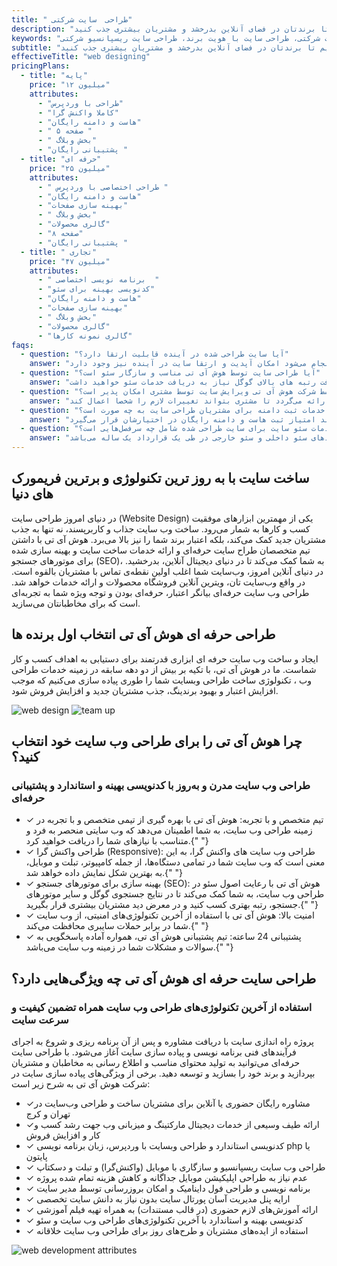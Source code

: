 ```yaml
---
title: " طراحی  سایت شرکتی"
description: "طراحی وب‌سایت شرکتی حرفه‌ای با تیم هوش آی تی. وب‌سایتی منحصربه‌فرد برای شرکت شما طراحی می‌کنیم تا برندتان در فضای آنلاین بدرخشد و مشتریان بیشتری جذب کنید."
keywords: "طراحی وب‌سایت شرکتی، طراحی سایت شرکت‌ها، طراحی وب‌سایت حرفه‌ای، طراحی سایت برای کسب‌وکارها، توسعه وب‌سایت شرکتی، طراحی سایت با هویت برند، طراحی سایت ریسپانسیو شرکتی"
subtitle: "وب‌سایتی منحصربه‌فرد برای شرکت شما طراحی می‌کنیم تا برندتان در فضای آنلاین بدرخشد و مشتریان بیشتری جذب کنید."
effectiveTitle: "web designing"
pricingPlans:
  - title: "پایه"
    price: "۱۲ میلیون"
    attributes:
      - "طراحی با وردپرس"
      - "کاملا واکنش گرا"
      - "هاست و دامنه رایگان"
      - " ۵ صفحه "
      - " بخش وبلاگ"
      - "پشتیبانی رایگان "
  - title: "حرفه ای"
    price: "۲۵ میلیون"
    attributes:
      - " طراحی اختصاصی با وردپرس "
      - "هاست و دامنه رایگان"
      - "بهینه سازی صفحات"
      - " بخش وبلاگ"
      - "گالری محصولات"
      - "۸ صفحه"
      - "پشتیبانی رایگان "
  - title: " تجاری"
    price: "۴۷ میلیون"
    attributes:
      - " برنامه نویسی اختصاصی  "
      - "کدنویسی بهینه برای سئو"
      - "هاست و دامنه رایگان"
      - "بهینه سازی صفحات"
      - " بخش وبلاگ"
      - "گالری محصولات"
      - "گالری نمونه کارها"
faqs:
  - question: "آیا سایت طراحی شده در آینده قابلیت ارتقا دارد؟"
    answer: "بله. با توجه به اینکه در شرکت هوش آی تی طراحی سایت به صورت داینامیک انجام می‌شود امکان آپدیت و ارتقا سایت در آینده نیز وجود دارد. "
  - question: "آیا طراحی سایت توسط هوش آی تی مناسب و سازگار سئو است؟"
    answer: "بله بطور کامل. تیم طراحی و توسعه هوش آی تی خدمات طراحی سایت را با استفاده از آخرین تکنولوژی کدنویسی و کاملا سئو محور انجام می‌دهند و البته برای دریافت رتبه های بالای گوگل نیاز به دریافت خدمات سئو خواهید داشت."
  - question: "آیا بعد از اتمام طراحی سایت توسط شرکت هوش آی تی ویرایش سایت توسط مشتری امکان پذیر است؟"
    answer: "بله. امکان ویرایش قسمت‌های مختلف سایت توسط مشتری وجود دارد. بدین منظور یک فیلم آموزشی برای مشتریان سایت اختصاصی، توسط شرکت هوش آی تی تهیه و ارائه می‌گردد تا مشتری بتواند تغییرات لازم را شخصا اعمال کند."
  - question: "ارائه خدمات ثبت دامنه برای مشتریان طراحی سایت به چه صورت است؟"
    answer: "برای مشتریانی که قرارداد طراحی سایت اختصاصی منعقد می‌کنند امتیاز ثبت هاست و دامنه رایگان در اختیارشان قرار می‌گیرد."
  - question: "خدمات سئو سایت برای سایت طراحی شده شامل چه سرفصل‌هایی است؟"
    answer: "مشاوره و آنالیز سئو سایت که توسط شرکت هوش آی تی ارائه می‌گردد شامل گزارش تحلیل سئو و انجام فرآیندهای سئو داخلی و سئو خارجی در طی یک قرارداد یک ساله ‌می‌باشد.  "
---
```




<div class='grid grid-cols-1 md:grid-cols-5 gap-y-10 md:gap-x-16 md:gap-y-60 pt-12 md:pt-28 items-center'>
<div class='md:col-span-3'>
<h2 class='text-3xl py-3' data-aos='fade-left'>ساخت سایت با به روز ترین تکنولوژی و برترین فریمورک های دنیا</h2>
<p class='text-justify opacity-85' data-aos='fade-up'>در دنیای امروز طراحی سایت (Website Design) یکی از مهمترین ابزارهای موفقیت کسب و کارها به شمار می‌رود. ساخت وب سایت جذاب و کاربرپسند، نه تنها به جذب مشتریان جدید کمک می‌کند، بلکه اعتبار برند شما را نیز بالا می‌برد. هوش آی تی با داشتن تیم متخصصان طراح سایت حرفه‌ای و ارائه خدمات ساخت سایت و بهینه سازی شده برای موتورهای جستجو (SEO)، به شما کمک می‌کند تا در دنیای دیجیتال آنلاین، بدرخشید. 
در دنیای آنلاین امروز، وب‌سایت شما اغلب اولین نقطه‌ی تماس با مشتریان بالقوه است. در واقع وب‌سایت‌ تان، ویترین آنلاین فروشگاه محصولات و ارائه خدمات خواهد شد. طراحی وب سایت حرفه‌ای بیانگر اعتبار، حرفه‌ای بودن و توجه ویژه شما به تجربه‌ای است که برای مخاطبانتان می‌سازید.</p>
<h2 class='text-3xl pt-4 pb-2' data-aos='fade-up'>طراحی حرفه ای هوش آی تی انتخاب اول برنده ها</h2>
<p class='leading-6 opacity-85 text-justify' data-aos='fade-up'>ایجاد و ساخت وب سایت حرفه ای ابزاری قدرتمند برای دستیابی به اهداف کسب و کار شماست. ما در هوش آی تی، با تکیه بر بیش از دو دهه سابقه در زمینه خدمات طراحی وب ، تکنولوژی ساخت طراحی وبسایت شما را طوری پیاده سازی می‌کنیم که موجب افزایش اعتبار و بهبود برندینگ، جذب مشتریان جدید و افزایش فروش شود.</p>
</div>
<Image src={webDesignImage} alt='web design' class='md:col-span-2 row-start-1 md:row-auto' data-aos='zoom-in' />
<Image src={teamImage} alt='team up' class="md:col-span-2" data-aos="zoom-in"  />

<div class="md:col-span-3">
  <h2 class="text-3xl py-3" data-aos="fade-left">
    چرا هوش آی تی را برای طراحی وب سایت خود انتخاب کنید؟
  </h2>
  <h3 class="text-sky-400 pb-5" data-aos="fade-up">
    طراحی وب سایت مدرن و به‌روز با کدنویسی بهینه و استاندارد و پشتیبانی حرفه‌ای
  </h3>
  <ul class="p-2 flex flex-col gap-2 font-light" data-aos="fade-up">
    <li>
      <span class="text-2xl pe-1 text-sky-400">&#10003;</span> تیم متخصص و با
      تجربه: هوش آی تی با بهره گیری از تیمی متخصص و با تجربه در زمینه طراحی وب
      سایت، به شما اطمینان می‌دهد که وب سایتی منحصر به فرد و متناسب با نیازهای
      شما را دریافت خواهید کرد.{" "}
    </li>
    <li>
      <span class="text-2xl pe-1 text-sky-400">&#10003;</span> طراحی واکنش گرا
      (Responsive): طراحی وب سایت های واکنش گرا، به این معنی است که وب سایت شما
      در تمامی دستگاه‌ها، از جمله کامپیوتر، تبلت و موبایل، به بهترین شکل نمایش
      داده خواهد شد.{" "}
    </li>
    <li>
      <span class="text-2xl pe-1 text-sky-400">&#10003;</span> بهینه سازی برای
      موتورهای جستجو (SEO): هوش آی تی با رعایت اصول سئو در طراحی وب سایت، به شما
      کمک می‌کند تا در نتایج جستجوی گوگل و سایر موتورهای جستجو، رتبه بهتری کسب
      کنید و در معرض دید مشتریان بیشتری قرار بگیرید.{" "}
    </li>
    <li>
      <span class="text-2xl pe-1 text-sky-400">&#10003;</span> امنیت بالا: هوش
      آی تی با استفاده از آخرین تکنولوژی‌های امنیتی، از وب سایت شما در برابر
      حملات سایبری محافظت می‌کند.{" "}
    </li>
    <li>
      <span class="text-2xl pe-1 text-sky-400">&#10003;</span> پشتیبانی 24
      ساعته: تیم پشتیبانی هوش آی تی، همواره آماده پاسخگویی به سوالات و مشکلات
      شما در زمینه وب سایت می‌باشد.{" "}
    </li>
  </ul>
</div>

<div class='md:col-span-3'>
<h2 class='text-3xl py-3 ' data-aos='fade-left'>طراحی سایت حرفه ای هوش آی تی چه ویژگی‌هایی دارد؟ </h2>
<h3 class='text-sky-400 pb-5' data-aos='fade-up'> استفاده از آخرین تکنولوژی‌های طراحی وب سایت همراه تضمین کیفیت و سرعت سایت</h3>
<p class='p-2 leading-7' data-aos='fade-up'>پروژه راه اندازی سایت با دریافت مشاوره و پس از آن برنامه ریزی و شروع به اجرای فرآیندهای فنی برنامه نویسی و پیاده سازی سایت آغاز می‌شود. با طراحی سایت حرفه‌ای می‌توانید به تولید محتوای مناسب و اطلاع رسانی به مخاطبان و مشتریان بپردازید و برند خود را بسازید و توسعه دهید. برخی از ویژگی‌های پیاده سازی سایت در شرکت هوش آی تی به شرح زیر است:</p>
<ul class='p-2 flex flex-col gap-2 font-light' data-aos='fade-up'>
<li>
  <span class='text-2xl pe-1 text-sky-400'>&#10003;</span>مشاوره رایگان حضوری یا آنلاین برای مشتریان ساخت و طراحی وب‌سایت در تهران و کرج 
</li>
<li>
  <span class="text-2xl pe-1 text-sky-400">&#10003;</span>ارائه طیف وسیعی از
  خدمات دیجیتال مارکتینگ و میزبانی وب جهت رشد کسب و کار و افزایش فروش
</li>
<li>
  <span class="text-2xl pe-1 text-sky-400">&#10003;</span> کدنویسی استاندارد و
  طراحی وبسایت با وردپرس، زبان برنامه نویسی php یا پایتون
</li>
<li>
  <span class="text-2xl pe-1 text-sky-400">&#10003;</span> طراحی وب سایت
  ریسپانسیو و سازگاری با موبایل (واکنش‌گرا) و تبلت و دسکتاپ
</li>
<li>
  <span class="text-2xl pe-1 text-sky-400">&#10003;</span> عدم نیاز به طراحی
  اپلیکیشن موبایل جداگانه و کاهش هزینه تمام شده پروژه
</li>
<li>
  <span class="text-2xl pe-1 text-sky-400">&#10003;</span> برنامه نویسی و طراحی
  فول داینامیک و امکان بروزرسانی توسط مدیر سایت
</li>
<li>
  <span class="text-2xl pe-1 text-sky-400">&#10003;</span> ارايه پنل مدیریت آسان
  پورتال سایت بدون نیاز به دانش سایت تخصصی
</li>
<li>
  <span class="text-2xl pe-1 text-sky-400">&#10003;</span> ارائه آموزش‌های لازم
  حضوری (در قالب مستندات) به همراه تهیه فیلم آموزشی
</li>
<li>
  <span class="text-2xl pe-1 text-sky-400">&#10003;</span> کدنویسی بهینه و
  استاندارد با آخرین تکنولوژی‌های طراحی وب سایت و سئو
</li>
<li>
  <span class="text-2xl pe-1 text-sky-400">&#10003;</span> استفاده از ایده‌های
  مشتریان و طرح‌های روز برای طراحی وب سایت خلاقانه
</li>

</ul>
</div>
<Image src={webAttributeImage} alt='web development attributes' class='md:col-span-2 row-start-5 md:row-auto' data-aos='zoom-in' />

</div>
